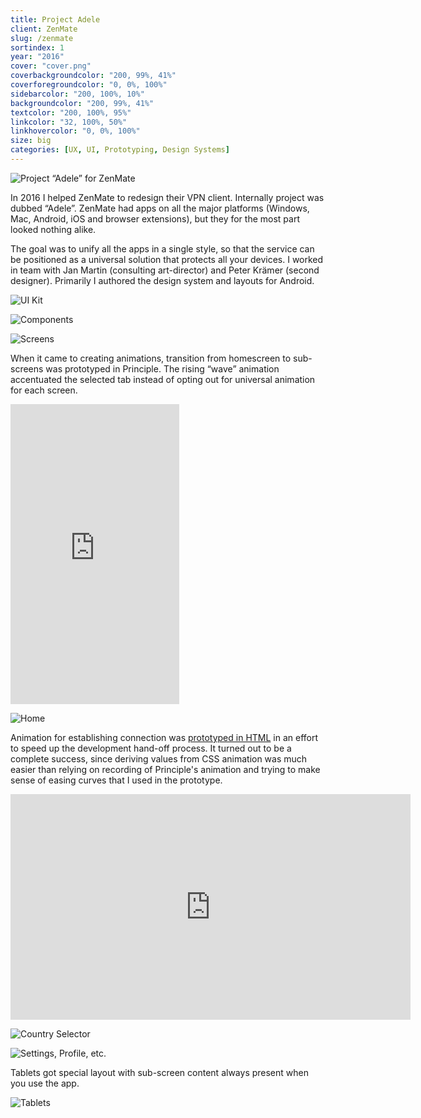 ```yaml
---
title: Project Adele
client: ZenMate
slug: /zenmate
sortindex: 1
year: "2016"
cover: "cover.png"
coverbackgroundcolor: "200, 99%, 41%"
coverforegroundcolor: "0, 0%, 100%"
sidebarcolor: "200, 100%, 10%"
backgroundcolor: "200, 99%, 41%"
textcolor: "200, 100%, 95%"
linkcolor: "32, 100%, 50%"
linkhovercolor: "0, 0%, 100%"
size: big
categories: [UX, UI, Prototyping, Design Systems]
---
```

![Project “Adele” for ZenMate](./icon.png)

In 2016 I helped ZenMate to redesign their VPN client. Internally project was dubbed “Adele”. ZenMate had apps on all the major platforms (Windows, Mac, Android, iOS and browser extensions), but they for the most part looked nothing alike.

The goal was to unify all the apps in a single style, so that the service can be positioned as a universal solution that protects all your devices. I worked in team with Jan Martin (consulting art-director) and Peter Krämer (second designer). Primarily I authored the design system and layouts for Android.

![UI Kit](./uikit.png)

![Components](./components.png)

![Screens](./screens.png)

When it came to creating animations, transition from homescreen to sub-screens was prototyped in Principle. The rising “wave” animation accentuated the selected tab instead of opting out for universal animation for each screen.

<iframe src="https://giphy.com/embed/13p7WFEGn4DZuw" width="270" height="480" frameBorder="0" class="giphy-embed" allow="fullscreen"></iframe>

![Home](./home.png)

Animation for establishing connection was <a href="./zenmateswitch/" target="_blank">prototyped in HTML</a> in an effort to speed up the development hand-off process. It turned out to be a complete success, since deriving values from CSS animation was much easier than relying on recording of Principle's animation and trying to make sense of easing curves that I used in the prototype.
    
<iframe src="https://player.vimeo.com/video/185475989" width="640" height="361" frameborder="0" webkitallow="fullscreen" mozallow="fullscreen" allow="fullscreen"></iframe>

![Country Selector](./countries.png)

![Settings, Profile, etc.](./etc.png)

Tablets got special layout with sub-screen content always present when you use the app.

![Tablets](./tablets.png)